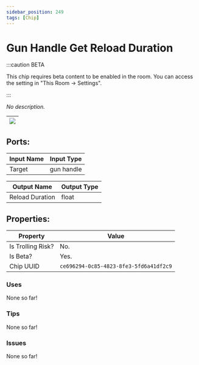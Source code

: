 ```yaml
---
sidebar_position: 249
tags: [Chip]
---
```


# Gun Handle Get Reload Duration
:::caution BETA

This chip requires beta content to be enabled in the room. You can access the setting in "This Room -> Settings".

:::

*No description.*

| ![](https://images-ext-2.discordapp.net/external/MPmIaQzlEPmgGWlgi-WxBBXt0Bjv_zWPkg1y1f_sy3s/https/www.recroomcircuits.com/image/circuit/absolute-value?width=206&height=108) |
|-----|

## Ports:

| Input Name | Input Type |
|-----------|-----------|
| Target | gun handle |

| Output Name | Output Type |
|-----------|-----------|
| Reload Duration | float |

## Properties:

| Property  | Value |
|-------------------|-----------|
| Is Trolling Risk? | No. |
| Is Beta? | Yes. |
| Chip UUID | `ce696294-0c85-4823-8fe3-5fd6a41df2c9` |

### Uses

None so far!

### Tips

None so far!

### Issues

None so far!